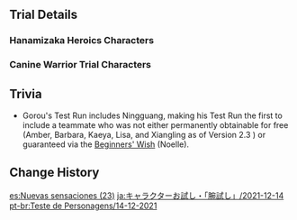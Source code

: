{{Event
|name              = Test Run - Itto, Gorou
|image             = Test Run - Character Trial Event Itto Gorou.png
|type              = In-Game
|group             = Test Run
|time_known        = yes
|time_start        = 2021-12-14 18:00:00
|time_end          = 2022-01-04 14:59:59
}}

{{Test Run
|character_5_1 = Arataki Itto
|rewards_5_1   = Primogem*20;Onikabuto*3;Slime Condensate*3
|party_5_1     = Barbara,Kaeya,Noelle
|character_4_1 = Gorou
|rewards_4_1   = Adventurer's Experience*6;Sango Pearl*3;Spectral Husk*3
|party_4_1     = Ningguang,Kaeya,Noelle
|wish          = Oni's Royale/2021-12-14
}}

==Trial Details==
===Hanamizaka Heroics Characters===
{{Trial Character/Event/Header}}
{{Trial Character/Event
|character_name         = Arataki Itto
|character_level        = 80
|constellation          = 0
|weapon_name            = Redhorn Stonethresher
|weapon_level           = 80
|refinement             = 1
|artifact_flower        = Bloom Times
|artifact_feather       = Plume of Luxury
|artifact_sands         = Song of Life
|artifact_goblet        = Calabash of Awakening
|artifact_circlet       = Skeletal Hat
|artifact_level         = 20
|set1                   = Husk of Opulent Dreams
|set1_piece_bonus       = 4
|normal_attack_talent   = 8
|elemental_skill_talent = 8
|elemental_burst_talent = 8
|hp                     = 19,198
|atk                    = 1,197
|def                    = 1,983
|em                     = 105
|er                     = 135.0%
|crit_rate              = 71.1%
|crit_dmg               = 172.4%
|geo_dmg                = 46.6%
}}
{{Trial Character/Event
|character_name         = Barbara
|character_level        = 80
|constellation          = 0
|weapon_name            = Favonius Codex
|weapon_level           = 80
|refinement             = 1
|artifact_flower        = Maiden's Distant Love
|artifact_feather       = Maiden's Heart-Stricken Infatuation
|artifact_sands         = Maiden's Passing Youth
|artifact_goblet        = Maiden's Fleeting Leisure
|artifact_circlet       = Maiden's Fading Beauty
|artifact_level         = 20
|set1                   = Maiden Beloved
|set1_piece_bonus       = 4
|normal_attack_talent   = 8
|elemental_skill_talent = 8
|elemental_burst_talent = 8
|hp                     = 21,850
|atk                    = 1,099
|def                    = 712
|em                     = 105
|er                     = 228.7%
|crit_rate              = 26.0%
|crit_dmg               = 91.9%
|healing                = 50.9%
}}
{{Trial Character/Event
|character_name         = Kaeya
|character_level        = 80
|constellation          = 0
|weapon_name            = Favonius Sword
|weapon_level           = 80
|refinement             = 1
|artifact_flower        = Snowswept Memory
|artifact_feather       = Icebreaker's Resolve
|artifact_sands         = Frozen Homeland's Demise
|artifact_goblet        = Frost-Weaved Dignity
|artifact_circlet       = Broken Rime's Echo
|artifact_level         = 20
|set1                   = Blizzard Strayer
|set1_piece_bonus       = 4
|normal_attack_talent   = 8
|elemental_skill_talent = 8
|elemental_burst_talent = 8
|hp                     = 18,057
|atk                    = 1,387
|def                    = 835
|em                     = 105
|er                     = 210.8%
|crit_rate              = 57.1%
|crit_dmg               = 91.9%
|cryo_dmg               = 61.6%
}}
{{Trial Character/Event
|character_name         = Noelle
|character_level        = 80
|constellation          = 0
|weapon_name            = Whiteblind
|weapon_level           = 80
|refinement             = 1
|artifact_flower        = Maiden's Distant Love
|artifact_feather       = Maiden's Heart-Stricken Infatuation
|artifact_sands         = Maiden's Passing Youth
|artifact_goblet        = Maiden's Fleeting Leisure
|artifact_circlet       = Maiden's Fading Beauty
|artifact_level         = 20
|set1                   = Maiden Beloved
|set1_piece_bonus       = 4
|normal_attack_talent   = 8
|elemental_skill_talent = 8
|elemental_burst_talent = 8
|hp                     = 18,483
|atk                    = 1,132
|def                    = 2,161
|em                     = 105
|er                     = 186.8%
|crit_rate              = 26.0%
|crit_dmg               = 91.9%
|healing                = 15.0%
}}
{{Trial Character/Event/Footer}}

===Canine Warrior Trial Characters===
{{Trial Character/Event/Header}}
{{Trial Character/Event
|character_name         = Gorou
|character_level        = 80
|constellation          = 0
|weapon_name            = Favonius Warbow
|weapon_level           = 80
|refinement             = 1
|artifact_flower        = Bloom Times
|artifact_feather       = Plume of Luxury
|artifact_sands         = Song of Life
|artifact_goblet        = Calabash of Awakening
|artifact_circlet       = Skeletal Hat
|artifact_level         = 20
|set1                   = Husk of Opulent Dreams
|set1_piece_bonus       = 4
|normal_attack_talent   = 8
|elemental_skill_talent = 8
|elemental_burst_talent = 8
|hp                     = 16,034
|atk                    = 1,067
|def                    = 1,199
|em                     = 105
|er                     = 190.8%
|crit_rate              = 57.1%
|crit_dmg               = 91.9%
|geo_dmg                = 64.6%
}}
{{Trial Character/Event
|character_name         = Ningguang
|character_level        = 80
|constellation          = 0
|weapon_name            = The Widsith
|weapon_level           = 80
|refinement             = 1
|artifact_flower        = Flower of Creviced Cliff
|artifact_feather       = Feather of Jagged Peaks
|artifact_sands         = Sundial of Enduring Jade
|artifact_goblet        = Goblet of Chiseled Crag
|artifact_circlet       = Mask of Solitude Basalt
|artifact_level         = 20
|set1                   = Archaic Petra
|set1_piece_bonus       = 4
|normal_attack_talent   = 8
|elemental_skill_talent = 8
|elemental_burst_talent = 8
|hp                     = 16,247
|atk                    = 1,450
|def                    = 616
|em                     = 105
|er                     = 176.9%
|crit_rate              = 57.1%
|crit_dmg               = 91.9%
|geo_dmg                = 79.6%
}}
{{Trial Character/Event
|character_name         = Kaeya
|character_level        = 80
|constellation          = 0
|weapon_name            = Favonius Sword
|weapon_level           = 80
|refinement             = 1
|artifact_flower        = Snowswept Memory
|artifact_feather       = Icebreaker's Resolve
|artifact_sands         = Frozen Homeland's Demise
|artifact_goblet        = Frost-Weaved Dignity
|artifact_circlet       = Broken Rime's Echo
|artifact_level         = 20
|set1                   = Blizzard Strayer
|set1_piece_bonus       = 4
|normal_attack_talent   = 8
|elemental_skill_talent = 8
|elemental_burst_talent = 8
|hp                     = 18,057
|atk                    = 1,387
|def                    = 835
|em                     = 105
|er                     = 210.8%
|crit_rate              = 57.1%
|crit_dmg               = 91.9%
|cryo_dmg               = 61.6%
}}
{{Trial Character/Event
|character_name         = Noelle
|character_level        = 80
|constellation          = 0
|weapon_name            = Whiteblind
|weapon_level           = 80
|refinement             = 1
|artifact_flower        = Maiden's Distant Love
|artifact_feather       = Maiden's Heart-Stricken Infatuation
|artifact_sands         = Maiden's Passing Youth
|artifact_goblet        = Maiden's Fleeting Leisure
|artifact_circlet       = Maiden's Fading Beauty
|artifact_level         = 20
|set1                   = Maiden Beloved
|set1_piece_bonus       = 4
|normal_attack_talent   = 8
|elemental_skill_talent = 8
|elemental_burst_talent = 8
|hp                     = 18,483
|atk                    = 1,132
|def                    = 2,161
|em                     = 105
|er                     = 186.8%
|crit_rate              = 26.0%
|crit_dmg               = 91.9%
|healing                = 15.0%
}}
{{Trial Character/Event/Footer}}

==Trivia==
* Gorou's Test Run includes Ningguang, making his Test Run the first to include a teammate who was not either permanently obtainable for free (Amber, Barbara, Kaeya, Lisa, and Xiangling as of Version 2.3<!-- don't include later characters like Collei -->) or guaranteed via the [[Beginners' Wish]] (Noelle).

==Change History==
{{Change History|2.3}}

[[es:Nuevas sensaciones (23)]]
[[ja:キャラクターお試し・「腕試し」/2021-12-14]]
[[pt-br:Teste de Personagens/14-12-2021]]